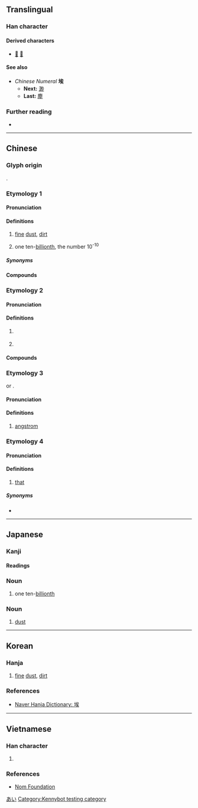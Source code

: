 {{character info}}
==Translingual==

===Han character===
{{Han char|rn=32|rad=土|as=07|sn=10|four=43134|canj=GIOK|ids=⿰土矣}}

====Derived characters====
* [[𤠱]] [[𣘂]]

====See also====
* ''Chinese Numeral'' '''埃'''
** '''Next:''' [[渺]]
** '''Last:''' [[塵]]

===Further reading===
* {{Han ref|kx=0229.190|dkj=05107|dj=0465.090|hdz=10447.150|uh=57C3|ud=22467|bh=AE4A|bd=44618}}

----

==Chinese==
{{zh-forms}}

===Glyph origin===
{{Han etym}}
{{Han compound|土|矣|ls=psc|c1=s|c2=p|t1=earth; soil}}.

===Etymology 1===

====Pronunciation====
{{zh-pron
|m=āi
|m-s=
|c=oi1
|c-t=ai1
|g=ngai1
|h=pfs=âi;gd=ai1
|j=
|mb=ái
|md=ăi
|mn=ai/ia
|mn_note=ai - literary; ia - vernacular
|mn-t=ai1
|w=2e
|x=ngai2
|mc=y
|oc=y
|ma=
|cat=n,num
}}

====Definitions====
{{head|zh|Han character}}

# [[fine]] [[dust]], [[dirt]]
#: {{zh-co|塵埃|dust}}
# one ten-[[billionth]], the number 10<sup>-10</sup>

=====Synonyms=====
{{zh-dial|灰塵}}

====Compounds====
{{zh-der|埃塵|埃滅|塵埃|塵埃傳染|塵埃落定|星際塵埃|涓埃|雰埃|囂埃|埃土|埃垢|埃堨|埃境|埃墨|埃壒|埃壤|埃昏|埃氛|埃煤|埃穢|埃芥|埃藹|埃霧|埃鬱|寒埃|打埃塵|梁埃|氛埃|沈埃|浮埃|淺埃|灰埃|炎埃|煙埃|碧埃|積埃|紅埃|絕埃|纖埃|翔埃|邊埃|陰埃|風埃|黃埃|塕埃}}

===Etymology 2===

====Pronunciation====
{{zh-pron
|m=āi
|c=oi1,aai1
|c-t=ai1
|h=pfs=âi
|mb=ái
|md=ăi
|mn=ai
|mn-t=ai1
|w=2i
|cat=pn
}}

====Definitions====
{{head|zh|Han character}}

# {{zh-used2|t}}
#: {{zh-co|^埃及|Egypt}}
#: {{zh-co|^埃塞俄比亞|Ethiopia}}
#: {{zh-co|蘇維埃|soviet}}
# {{zh-abbrev|埃及|Egypt}}

====Compounds====
{{zh-der|埃及|埃及曆|蘇維埃|埃塞俄比亞|埃佛勒斯峰|埃特納火山|埃理亞學派|埃格斯特朗}}

===Etymology 3===
{{zh-etym-short|埃斯特朗|nodot=1}} or {{zh-l|埃格斯特朗}}.

====Pronunciation====
{{zh-pron
|m=āi
|mn=ai
|cat=cls
}}
{{rfp|yue|Cantonese aai1, oi1 or both?}}

====Definitions====
{{head|zh|Han character}}

# [[angstrom]]

{{cln|zh|numeral symbols|numerals}}

===Etymology 4===

====Pronunciation====
{{zh-pron
|w=1e
|cat=pron
}}

====Definitions====
# {{lb|zh|Shanghainese Wu}} [[that]]

=====Synonyms=====
* {{zh-l|伊|tr=-}}
{{zh-dial-syn|那}}

----

==Japanese==

===Kanji===
{{ja-kanji|rs=土07}}

====Readings====
{{ja-readings
|goon=あい
|kanon=あい
|kun=ちり-,ほこり-
}}

===Noun===
{{ja-kanjitab|y=on}}
{{ja-noun|あい}}

# one ten-[[billionth]]

===Noun===
{{ja-kanjitab|ほこり|y=k}}
{{ja-noun|ほこり}}

# [[dust]]

[[Category:Japanese numeral symbols|あい]]

----

==Korean==

===Hanja===
{{ko-hanja|티끌|애}}

# [[fine]] [[dust]], [[dirt]]

===References===
* [https://hanja.dict.naver.com/hanja?q=埃 Naver Hanja Dictionary: 埃]

----

==Vietnamese==

===Han character===
{{vi-readings|hanviet=ai|nom=ai}}

# {{rfdef|vi|sort=土07}}

===References===
* [http://nomfoundation.org/common/nom_details.php?codepoint=57C3 Nom Foundation]

[[Category:Kennybot testing category]]